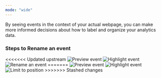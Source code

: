 ```yaml
---
mode: "wide"
---
```


By seeing events in the context of your actual webpage, you can make more informed decisions about how to label and organize your analytics data.

### Steps to Rename an event

<Steps>
<<<<<<< Updated upstream
    <Step title="Launch the labeling mode by clicking on the preview icon next to the event.">
     <Frame>
     <img src="/images/preview-event.png" alt="Preview event" />
     </Frame>
     </Step>
    
<Step title="Preview and confirm the event visually by observing it highlighted on the page.">
 <Frame>
     <img src="/images/highlight-event.png" alt="Highlight event" />
     </Frame>
     </Step>
<Step title="Enter the new name and click 'Save' to update it.">
<Frame>
     <img src="/images/rename-event.png" alt="Rename an event" />
     </Frame>
     </Step>
=======
  <Step title="Launch the labeling mode by clicking on the preview icon next to the event.">
    <Frame>
      <img src="/images/preview-event.png" alt="Preview event" />
    </Frame>
  </Step>

  <Step title="Preview and confirm the event visually by observing it highlighted on the page.">
    <Frame>
      <img src="/images/highlight-event.png" alt="Highlight event" />
    </Frame>
  </Step>
  <Step title="Toggle the `Limit to Position` option and click 'Save' to update it.">
    <Frame>
      <img src="/images/limit-to-position.png" alt="Limit to position" />
    </Frame>
  </Step>
>>>>>>> Stashed changes
</Steps>
